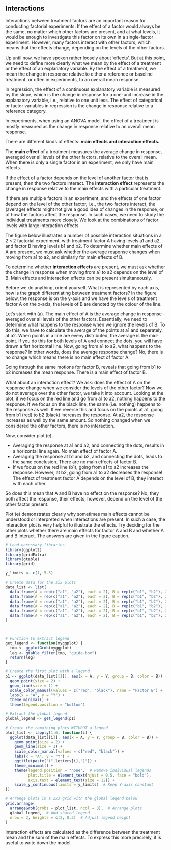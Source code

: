 ## Interactions

Interactions between treatment factors are an important reason for conducting factorial experiments. If the effect of a factor would always be the same, no matter which other factors are present, and at what levels, it would be enough to investigate this factor on its own in a single-factor experiment. However, many factors interact with other factors, which means that the effects change, depending on the levels of the other factors.

Up until now, we have spoken rather loosely about ‘effects’. But at this point, we need to define more clearly what we mean by the effect of a treatment or the effect of an explanatory variable. By the effect of a treatment, we mean the change in response relative to either a reference or baseline treatment, or often in experiments, to an overall mean response.

In regression, the effect of a continuous explanatory variable is measured by the slope, which is the change in response for a one-unit increase in the explanatory variable, i.e., relative to one unit less. The effect of categorical or factor variables in regression is the change in response relative to a reference category.

In experiments, when using an ANOVA model, the effect of a treatment is mostly measured as the change in response relative to an overall mean response.

There are different kinds of effects: **main effects and interaction effects.**

The **main effect** of a treatment measures the average change in response, averaged over all levels of the other factors, relative to the overall mean. When there is only a single factor in an experiment, we only have main effects.

If the effect of a factor depends on the level of another factor that is present, then the two factors interact. The **interaction effect** represents the change in response relative to the main effects with a particular treatment.

If there are multiple factors in an experiment, and the effects of one factor depend on the level of the other factor, i.e., the two factors interact, the (average) effects might not give a good idea of changes in the response, or of how the factors affect the response. In such cases, we need to study the individual treatments more closely. We look at the combinations of factor levels with large interaction effects.

The figure below illustrates a number of possible interaction situations in a $2 \times 2$ factorial experiment, with treatment factor A having levels a1 and a2, and factor B having levels b1 and b2. To determine whether main effects of A are present, we must ask whether the average response changes when moving from a1 to a2, and similarly for main effects of B.

To determine whether **interaction effects** are present, we must ask whether the change in response when moving from a1 to a2 depends on the level of B. Main effects and interaction effects can be present simultaneously.

Before we do anything, orient yourself. What is represented by each axis, how is the graph differentiating between treatment factors? In the figure below, the response is on the y-axis and we have the levels of treatment factor A on the x-axis, the levels of B are denoted by the colour of the line.

Let's start with (a). The main effect of A is the average change in response - averaged over all levels of the other factors. Essentially, we need to determine what happens to the response when we ignore the levels of B. To do this, we have to calculate the average of the points at a1 and separately, at a2. When points in a line are eveny distributed, the average is the mid-point. If you do this for both levels of A and connect the dots, you will have drawn a flat horizontal line. Now, going from a1 to a2, what happens to the response? In other words, does the average response change? No, there is no change which means there is no main effect of factor A.

Going through the same motions for factor B, reveals that going from b1 to b2 increases the mean response. There is a main effect of factor B. 

What about an interaction effect? We ask: does the effect of A on the response change when we consider the levels of the other factor? Now we do not average over the other factor, we take it into account. Looking at the plot, if we focus on the red line and go from a1 to a2, nothing happens to the response. If we focus on the black line, the same (i.e. nothing) happens to the response as well. If we reverse this and focus on the points at a1, going from b1 (red) to b2 (black) increases the response. At a2, the response increases as well by the same amount. So nothing changed when we considered the other factors, there is no interaction.

Now, consider plot (e).

-   Averaging the response at a1 and a2, and connecting the dots, results in a horizontal line again. No main effect of factor A.
-   Averaging the response at b1 and b2, and connecting the dots, leads to the same conclusion. There are no main effects of factor B.
-   If we focus on the red line (b1), going from a1 to a2 increases the response. However, at b2, going from a1 to a2 decreases the response! The effect of treatment factor A depends on the level of B, they interact with each other.

So does this mean that A and B have no effect on the response? No, they both affect the response, their effects, however, depend on the level of the other factor present.

Plot (e) demonstrates clearly why sometimes main effects cannot be understood or interpreted when interactions are present. In such a case, the interaction plot is very helpful to illustrate the effects. Try deciding for the other plots whether there are main effects for factor A and B and whether A and B interact. The answers are given in the figure caption.

```r

# Load necessary libraries
library(ggplot2)
library(gridExtra)
library(gtable)
library(grid)

y_limits <- c(1, 5.5)

# Create data for the six plots
data_list <- list(
  data.frame(A = rep(c("a1", "a2"), each = 2), B = rep(c("b1", "b2"), 2), Y = c(2, 3, 2, 3)),  # (a) No interaction
  data.frame(A = rep(c("a1", "a2"), each = 2), B = rep(c("b1", "b2"), 2), Y = c(2, 3, 2, 2)),  # (b) Main effect of B only
  data.frame(A = rep(c("a1", "a2"), each = 2), B = rep(c("b1", "b2"), 2), Y = c(2, 3, 3, 4)),  # (c) Main effect of A only
  data.frame(A = rep(c("a1", "a2"), each = 2), B = rep(c("b1", "b2"), 2), Y = c(2, 3, 4, 5)),  # (d) Main effect of A and B
  data.frame(A = rep(c("a1", "a2"), each = 2), B = rep(c("b1", "b2"), 2), Y = c(2, 4, 4, 2)),  # (e) Interaction effect
  data.frame(A = rep(c("a1", "a2"), each = 2), B = rep(c("b1", "b2"), 2), Y = c(2, 2, 3, 4))   # (f) Interaction + Main effect of A
)



# Function to extract legend
get_legend <- function(myggplot) {
  tmp <- ggplotGrob(myggplot)
  leg <- gtable_filter(tmp, "guide-box") 
  return(leg)
}

# Create the first plot with a legend
p1 <- ggplot(data_list[[1]], aes(x = A, y = Y, group = B, color = B)) +
  geom_point(size = 2) +
  geom_line(size = 1) +
  scale_color_manual(values = c("red", "black"), name = "Factor B") +  # Add legend title
  labs(x = "A", y = "Y") +
  theme_minimal() +
  theme(legend.position = "bottom")

# Extract the global legend
global_legend <- get_legend(p1)

# Create the remaining plots WITHOUT a legend
plot_list <- lapply(1:6, function(i) {
  ggplot(data_list[[i]], aes(x = A, y = Y, group = B, color = B)) +
    geom_point(size = 2) +
    geom_line(size = 1) +
    scale_color_manual(values = c("red", "black")) +
    labs(x = "A", y = "Y") +
    ggtitle(paste("(",letters[i],")")) +
    theme_minimal() +
    theme(legend.position = "none",  # Remove individual legends
          plot.title = element_text(hjust = 0.5, face = "bold"),
          axis.text = element_text(size = 12)) +
    scale_y_continuous(limits = y_limits)  # Keep Y-axis constant
})

# Arrange plots in a 2x3 grid with the global legend below
grid.arrange(
  arrangeGrob(grobs = plot_list, ncol = 3),  # Arrange plots
  global_legend,  # Add shared legend
  nrow = 2, heights = c(2, 0.3)  # Adjust legend height
)

```

Interaction effects are calculated as the difference between the treatment mean and the sum of the main effects. To express this more precisely, it is useful to write down the model.
